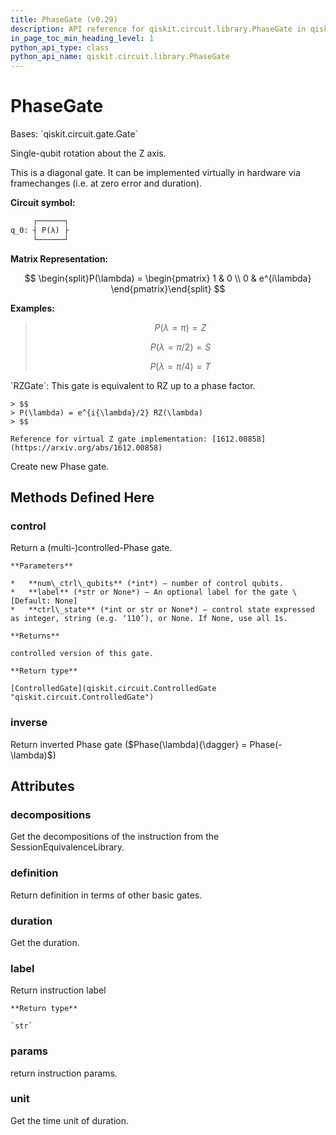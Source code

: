 ```yaml
---
title: PhaseGate (v0.29)
description: API reference for qiskit.circuit.library.PhaseGate in qiskit v0.29
in_page_toc_min_heading_level: 1
python_api_type: class
python_api_name: qiskit.circuit.library.PhaseGate
---
```


# PhaseGate

<Class id="qiskit.circuit.library.PhaseGate" isDedicatedPage={true} github="https://github.com/qiskit/qiskit/tree/stable/0.18/qiskit/circuit/library/standard_gates/p.py" signature="PhaseGate(theta, label=None)" modifiers="class">
  Bases: `qiskit.circuit.gate.Gate`

  Single-qubit rotation about the Z axis.

  This is a diagonal gate. It can be implemented virtually in hardware via framechanges (i.e. at zero error and duration).

  **Circuit symbol:**

  ```python
       ┌──────┐
  q_0: ┤ P(λ) ├
       └──────┘
  ```

  **Matrix Representation:**

$$
\begin{split}P(\lambda) =
\begin{pmatrix}
1 & 0 \\
0 & e^{i\lambda}
\end{pmatrix}\end{split}
$$

  **Examples:**

  > $$
  > P(\lambda = \pi) = Z
  > $$
  >
  > $$
  > P(\lambda = \pi/2) = S
  > $$
  >
  > $$
  > P(\lambda = \pi/4) = T
  > $$

  <Admonition title="See also" type="note">
    `RZGate`: This gate is equivalent to RZ up to a phase factor.

    > $$
    > P(\lambda) = e^{i{\lambda}/2} RZ(\lambda)
    > $$

    Reference for virtual Z gate implementation: [1612.00858](https://arxiv.org/abs/1612.00858)
  </Admonition>

  Create new Phase gate.

  ## Methods Defined Here

  <span id="qiskit-circuit-library-phasegate-control" />

  ### control

  <Function id="qiskit.circuit.library.PhaseGate.control" signature="PhaseGate.control(num_ctrl_qubits=1, label=None, ctrl_state=None)">
    Return a (multi-)controlled-Phase gate.

    **Parameters**

    *   **num\_ctrl\_qubits** (*int*) – number of control qubits.
    *   **label** (*str or None*) – An optional label for the gate \[Default: None]
    *   **ctrl\_state** (*int or str or None*) – control state expressed as integer, string (e.g. ‘110’), or None. If None, use all 1s.

    **Returns**

    controlled version of this gate.

    **Return type**

    [ControlledGate](qiskit.circuit.ControlledGate "qiskit.circuit.ControlledGate")
  </Function>

  <span id="qiskit-circuit-library-phasegate-inverse" />

  ### inverse

  <Function id="qiskit.circuit.library.PhaseGate.inverse" signature="PhaseGate.inverse()">
    Return inverted Phase gate ($Phase(\lambda){\dagger} = Phase(-\lambda)$)
  </Function>

  ## Attributes

  ### decompositions

  <Attribute id="qiskit.circuit.library.PhaseGate.decompositions">
    Get the decompositions of the instruction from the SessionEquivalenceLibrary.
  </Attribute>

  ### definition

  <Attribute id="qiskit.circuit.library.PhaseGate.definition">
    Return definition in terms of other basic gates.
  </Attribute>

  ### duration

  <Attribute id="qiskit.circuit.library.PhaseGate.duration">
    Get the duration.
  </Attribute>

  ### label

  <Attribute id="qiskit.circuit.library.PhaseGate.label">
    Return instruction label

    **Return type**

    `str`
  </Attribute>

  ### params

  <Attribute id="qiskit.circuit.library.PhaseGate.params">
    return instruction params.
  </Attribute>

  ### unit

  <Attribute id="qiskit.circuit.library.PhaseGate.unit">
    Get the time unit of duration.
  </Attribute>
</Class>

